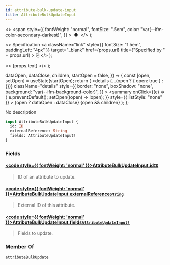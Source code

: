 ```yaml
---
id: attribute-bulk-update-input
title: AttributeBulkUpdateInput
---
```


  <>
    <span
      style={{
        fontWeight: "normal",
        fontSize: ".5em",
        color: "var(--ifm-color-secondary-darkest)",
      }}
    >
      &nbsp;●&nbsp;
    </span>
  </>
);

  <>
    Specification
    <a
      className="link"
      style={{ fontSize: "1.5em", paddingLeft: "4px" }}
      target="\_blank"
      href={props.url}
      title={"Specified by " + props.url}
    >
      ⎘
    </a>
  </>
);

  <>
    <span className={props.class}>{props.text}</span>
  </>
);


  dataOpen,
  dataClose,
  children,
  startOpen = false,
}) => {
  const [open, setOpen] = useState(startOpen);
  return (
    <details
      {...(open ? { open: true } : {})}
      className="details"
      style={{
        border: "none",
        boxShadow: "none",
        background: "var(--ifm-background-color)",
      }}
    >
      <summary
        onClick={(e) => {
          e.preventDefault();
          setOpen((open) => !open);
        }}
        style={{ listStyle: "none" }}
      >
        {open ? dataOpen : dataClose}
      </summary>
      {open && children}
    </details>
  );
};

No description

```graphql
input AttributeBulkUpdateInput {
  id: ID
  externalReference: String
  fields: AttributeUpdateInput!
}
```

### Fields

#### [<code style={{ fontWeight: 'normal' }}>AttributeBulkUpdateInput.<b>id</b></code>](#)<Bullet />[`ID`](../../../api-reference/miscellaneous/scalars/id) <Badge class="badge badge--secondary" text="scalar"/> <Badge class="badge badge--secondary" text="miscellaneous"/>

> ID of an attribute to update.

#### [<code style={{ fontWeight: 'normal' }}>AttributeBulkUpdateInput.<b>externalReference</b></code>](#)<Bullet />[`String`](../../../api-reference/miscellaneous/scalars/string) <Badge class="badge badge--secondary" text="scalar"/> <Badge class="badge badge--secondary" text="miscellaneous"/>

> External ID of this attribute.

#### [<code style={{ fontWeight: 'normal' }}>AttributeBulkUpdateInput.<b>fields</b></code>](#)<Bullet />[`AttributeUpdateInput!`](../../../api-reference/attributes/inputs/attribute-update-input) <Badge class="badge badge--secondary" text="non-null"/> <Badge class="badge badge--secondary" text="input"/> <Badge class="badge badge--secondary" text="attributes"/>

> Fields to update.

### Member Of

[`attributeBulkUpdate`](../../../api-reference/attributes/mutations/attribute-bulk-update) <Badge class="badge badge--secondary" text="mutation"/>
